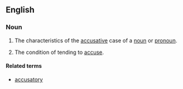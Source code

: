 ==English==
{{suffix|accusative|ness}}

===Noun===
{{en-noun|-}}

# {{linguistics}} The characteristics of the [[accusative]] case of a [[noun]] or [[pronoun]].
# The condition of tending to [[accuse]].

====Related terms====
*[[accusatory]]